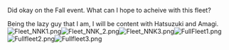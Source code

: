 Did okay on the Fall event. What can I hope to acheive with this fleet?

Being the lazy guy that I am, I will be content with Hatsuzuki and Amagi.
[[File:Fleet_NNK1.png|thumb]][[File:Fleet_NNK_2.png|thumb]][[File:Fleet_NNK3.png|thumb]][[File:FullFleet1.png|thumb]][[File:Fullfleet2.png|thumb]][[File:Fullfleet3.png|thumb]]<ac_metadata title="What can I do?"> </ac_metadata>